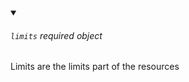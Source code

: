 
<details className="config-field" data-expandable="false" open>
<summary>

###### `limits` <span class="config-field-required" data-required="false">required</span> <span class="config-field-type">object</span> <span class="config-field-default"></span>

Limits are the limits part of the resources

</summary>



</details>
